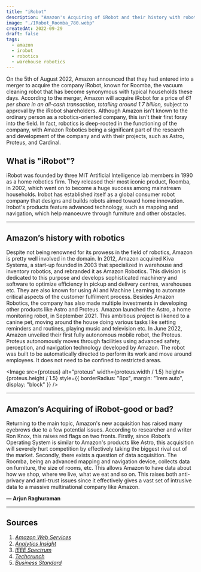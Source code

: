 ```yaml
---
title: "iRobot"
description: "Amazon's Acquiring of iRobot and their history with robotics."
image: "./IRobot_Roomba_780.webp"
createdAt: 2022-09-29
draft: false
tags:
  - amazon
  - irobot
  - robotics
  - warehouse robotics
---
```



On the 5th of August 2022, Amazon announced that they had entered into a merger to acquire the company iRobot, known for Roomba, the vacuum cleaning robot that has become synonymous with typical households these days. According to the merger, Amazon will acquire iRobot for a price of *61 per share in an all-cash transaction, totalling around 1.7 billion,* subject to approval by the iRobot shareholders. Although Amazon isn't known to the ordinary person as a robotics-oriented company, this isn't their first foray into the field. In fact, robotics is deep-rooted in the functioning of the company, with Amazon Robotics being a significant part of the research and development of the company and with their projects, such as Astro, Proteus, and Cardinal.

## What is "iRobot"?

iRobot was founded by three MIT Artificial Intelligence lab members in 1990 as a home robotics firm. They released their most iconic product, Roomba, in 2002, which went on to become a huge success among mainstream households. Irobot has established itself as a global consumer robot company that designs and builds robots aimed toward home innovation. Irobot's products feature advanced technology, such as mapping and navigation, which help manoeuvre through furniture and other obstacles.

---

## Amazon’s history with robotics

Despite not being renowned for its prowess in the field of robotics, Amazon is pretty well involved in the domain. In 2012, Amazon acquired Kiva Systems, a start-up founded in 2003 that specialized in warehouse and inventory robotics, and rebranded it as Amazon Robotics. This division is dedicated to this purpose and develops sophisticated machinery and software to optimize efficiency in pickup and delivery centres, warehouses etc. They are also known for using AI and Machine Learning to automate critical aspects of the customer fulfilment process. Besides Amazon Robotics, the company has also made multiple investments in developing other products like Astro and Proteus. Amazon launched the Astro, a home monitoring robot, in September 2021. This ambitious project is likened to a canine pet, moving around the house doing various tasks like setting reminders and routines, playing music and television etc. In June 2022, Amazon unveiled their first fully autonomous mobile robot, the Proteus. Proteus autonomously moves through facilities using advanced safety, perception, and navigation technology developed by Amazon. The robot was built to be automatically directed to perform its work and move around employees. It does not need to be confined to restricted areas.

<Image
  src={proteus}
  alt="proteus"
  width={proteus.width / 1.5}
  height={proteus.height / 1.5}
  style={{
    borderRadius: "8px",
    margin: "1rem auto",
    display: "block"
  }}
/>

---

## Amazon’s Acquiring of iRobot-good or bad?

Returning to the main topic, Amazon's new acquisition has raised many eyebrows due to a few potential issues. According to researcher and writer Ron Knox, this raises red flags on two fronts. Firstly, since iRobot’s Operating System is similar to Amazon's products like Astro, this acquisition will severely hurt competition by effectively taking the biggest rival out of the market. Secondly, there exists a question of data acquisition. The Roomba, being an advanced mapping and navigation device, collects data on furniture, the size of rooms, etc. This allows Amazon to have data about how we shop, where we live, what we eat and so on. This raises both anti-privacy and anti-trust issues since it effectively gives a vast set of intrusive data to a massive multinational company like Amazon.

**— Arjun Raghuraman**

---

## Sources

1. [*Amazon Web Services*](https://aws.amazon.com/solutions/case-studies/amazon-robotics-case-study/)  
2. [*Analytics Insight*](https://www.analyticsinsight.net/amazon-proteus-augmenting-simple-safe-interaction-between-technology-and-people/)  
3. [*IEEE Spectrum*](https://spectrum.ieee.org/three-engineers-hundreds-of-robots-one-warehouse)  
4. [*Techcrunch*](https://techcrunch.com/2022/05/20/amazon-astro/)  
5. [*Business Standard*](https://www.business-standard.com/article/international/amazon-unveils-its-1st-fully-autonomous-mobile-robot-named-proteus-122062200435_1.html)  

